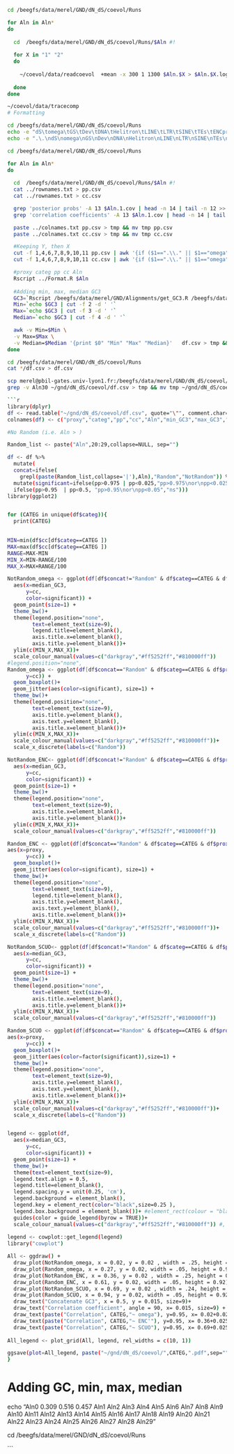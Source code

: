 
```bash

cd /beegfs/data/merel/GND/dN_dS/coevol/Runs

for Aln in Aln*
do
  
  cd  /beegfs/data/merel/GND/dN_dS/coevol/Runs/$Aln #!
  
  for X in "1" "2"
  do
  
    ~/coevol/data/readcoevol  +mean -x 300 1 1300 $Aln.$X > $Aln.$X.log
    
  done
done

~/coevol/data/tracecomp
# Formatting

cd /beegfs/data/merel/GND/dN_dS/coevol/Runs
echo -e "dS\tomega\tGS\tDev\tDNA\tHelitron\tLINE\tLTR\tSINE\tTEs\tENCprime\tSCUO" > rownames.txt
echo -e ".\.\ndS\nomega\nGS\nDev\nDNA\nHelitron\nLINE\nLTR\nSINE\nTEs\nENCprime\nSCUO\n" > colnames.txt

cd /beegfs/data/merel/GND/dN_dS/coevol/Runs

for Aln in Aln*
do
  
  cd  /beegfs/data/merel/GND/dN_dS/coevol/Runs/$Aln #!
  cat ../rownames.txt > pp.csv
  cat ../rownames.txt > cc.csv

  grep 'posterior probs' -A 13 $Aln.1.cov | head -n 14 | tail -n 12 >> pp.csv
  grep 'correlation coefficients' -A 13 $Aln.1.cov | head -n 14 | tail -n 12 >> cc.csv

  paste ../colnames.txt pp.csv > tmp && mv tmp pp.csv
  paste ../colnames.txt cc.csv > tmp && mv tmp cc.csv

  #Keeping Y, then X
  cut -f 1,4,6,7,8,9,10,11 pp.csv | awk '{if ($1==".\\." || $1=="omega" || $1=="Dev" || $1=="ENCprime" || $1=="SCUO") print $0}' > tmp && mv tmp pp.csv
  cut -f 1,4,6,7,8,9,10,11 cc.csv | awk '{if ($1==".\\." || $1=="omega" || $1=="Dev" || $1=="ENCprime" || $1=="SCUO") print $0}' > tmp && mv tmp cc.csv

  #proxy categ pp cc Aln 
  Rscript ../Format.R $Aln
  
  #Adding min, max, median GC3
  GC3=`Rscript /beegfs/data/merel/GND/Alignments/get_GC3.R /beegfs/data/merel/GND/Alignments/$Aln.txt`
  Min=`echo $GC3 | cut -f 2 -d ' '`
  Max=`echo $GC3 | cut -f 3 -d ' '`
  Median=`echo $GC3 | cut -f 4 -d ' '`

  awk -v Min=$Min \
  -v Max=$Max \
  -v Median=$Median '{print $0" "Min" "Max" "Median}'   df.csv > tmp && mv tmp df.csv
done

cd /beegfs/data/merel/GND/dN_dS/coevol/Runs
cat */df.csv > df.csv

scp merel@pbil-gates.univ-lyon1.fr:/beegfs/data/merel/GND/dN_dS/coevol/Runs/df.csv ~/gnd/dN_dS/coevol/
grep -v Aln30 ~/gnd/dN_dS/coevol/df.csv > tmp && mv tmp ~/gnd/dN_dS/coevol/df.csv

```r
library(dplyr)
df <- read.table("~/gnd/dN_dS/coevol/df.csv", quote="\"", comment.char="")
colnames(df) <- c("proxy","categ","pp","cc","Aln","min_GC3","max_GC3","median_GC3")

#No Random (i.e. Aln > )

Random_list <- paste("Aln",20:29,collapse=NULL, sep="")

df <- df %>%
  mutate(
  concat=ifelse(
    grepl(paste(Random_list,collapse='|'),Aln),"Random","NotRandom")) %>%
  mutate(significant=ifelse(pp>0.975 | pp<0.025,"pp>0.975\nor\npp<0.025",
  ifelse(pp>0.95  | pp<0.5, "pp>0.95\nor\npp<0.05","ns")))
library(ggplot2)


for (CATEG in unique(df$categ)){
  print(CATEG)
  

MIN=min(df$cc[df$categ==CATEG ])
MAX=max(df$cc[df$categ==CATEG ])
RANGE=MAX-MIN
MIN_X=MIN-RANGE/100
MAX_X=MAX+RANGE/100

NotRandom_omega <- ggplot(df[df$concat!="Random" & df$categ==CATEG & df$proxy=="omega",],
  aes(x=median_GC3,
      y=cc,
      color=significant)) + 
  geom_point(size=1) +
  theme_bw()+
  theme(legend.position="none",
        text=element_text(size=9),
        legend.title=element_blank(),
        axis.title.x=element_blank(),
        axis.title.y=element_blank())+
  ylim(c(MIN_X,MAX_X))+
  scale_colour_manual(values=c("darkgray","#ff5252ff","#810000ff"))
#legend.position="none",
Random_omega <- ggplot(df[df$concat=="Random" & df$categ==CATEG & df$proxy=="omega",],           aes(x=proxy,
      y=cc)) + 
  geom_boxplot()+
  geom_jitter(aes(color=significant), size=1) +
  theme_bw()+
  theme(legend.position="none",
        text=element_text(size=9),
        axis.title.y=element_blank(),
        axis.text.y=element_blank(),
        axis.title.x=element_blank())+
  ylim(c(MIN_X,MAX_X))+
  scale_colour_manual(values=c("darkgray","#ff5252ff","#810000ff"))+
  scale_x_discrete(labels=c("Random"))

NotRandom_ENC<- ggplot(df[df$concat!="Random" & df$categ==CATEG & df$proxy=="ENCprime",],
  aes(x=median_GC3,
      y=cc,
      color=significant)) + 
  geom_point(size=1) +
  theme_bw()+
  theme(legend.position="none",
        text=element_text(size=9),
        axis.title.x=element_blank(),
        axis.title.y=element_blank())+
  ylim(c(MIN_X,MAX_X))+
  scale_colour_manual(values=c("darkgray","#ff5252ff","#810000ff"))

Random_ENC <- ggplot(df[df$concat=="Random" & df$categ==CATEG & df$proxy=="ENCprime",],
aes(x=proxy,
      y=cc)) + 
  geom_boxplot()+
  geom_jitter(aes(color=significant), size=1) +
  theme_bw()+
  theme(legend.position="none",
        text=element_text(size=9),
        legend.title=element_blank(),
        axis.title.y=element_blank(),
        axis.text.y=element_blank(),
        axis.title.x=element_blank())+
  ylim(c(MIN_X,MAX_X))+
  scale_colour_manual(values=c("darkgray","#ff5252ff","#810000ff"))+
  scale_x_discrete(labels=c("Random"))

NotRandom_SCUO<- ggplot(df[df$concat!="Random" & df$categ==CATEG & df$proxy=="SCUO",],
  aes(x=median_GC3,
      y=cc,
      color=significant)) + 
  geom_point(size=1) +
  theme_bw()+
  theme(legend.position="none",
        text=element_text(size=9),
        axis.title.x=element_blank(),
        axis.title.y=element_blank())+
  ylim(c(MIN_X,MAX_X))+
  scale_colour_manual(values=c("darkgray","#ff5252ff","#810000ff"))

Random_SCUO <- ggplot(df[df$concat=="Random" & df$categ==CATEG & df$proxy=="SCUO",],
aes(x=proxy,
      y=cc)) + 
  geom_boxplot()+
  geom_jitter(aes(color=factor(significant)),size=1) +
  theme_bw()+
  theme(legend.position="none",
        text=element_text(size=9),
        axis.title.y=element_blank(),
        axis.text.y=element_blank(),
        axis.title.x=element_blank())+
  ylim(c(MIN_X,MAX_X))+
  scale_colour_manual(values=c("darkgray","#ff5252ff","#810000ff"))+
  scale_x_discrete(labels=c("Random"))


legend <- ggplot(df,
  aes(x=median_GC3,
      y=cc,
      color=significant)) + 
  geom_point(size=1) +
  theme_bw()+
  theme(text=element_text(size=9),
  legend.text.align = 0.5,
  legend.title=element_blank(),
  legend.spacing.y = unit(0.25, 'cm'),
  legend.background = element_blank(),
  legend.key = element_rect(color="black",size=0.25 ),
  legend.box.background = element_blank())+ #element_rect(colour = "black", size=0.25)
  guides(color = guide_legend(byrow = TRUE))+
  scale_colour_manual(values=c("darkgray","#ff5252ff","#810000ff")) #, name="pp:"
  
legend <- cowplot::get_legend(legend)
library("cowplot")

All <- ggdraw() +
  draw_plot(NotRandom_omega, x = 0.02, y = 0.02 , width = .25, height = 0.92) +
  draw_plot(Random_omega, x = 0.27, y = 0.02, width = .05, height = 0.92) + 
  draw_plot(NotRandom_ENC, x = 0.36, y = 0.02 , width = .25, height = 0.92) +
  draw_plot(Random_ENC, x = 0.61, y = 0.02, width = .05, height = 0.92) +
  draw_plot(NotRandom_SCUO, x = 0.69, y = 0.02 , width = .24, height = 0.92) +
  draw_plot(Random_SCUO, x = 0.94, y = 0.02, width = .05, height = 0.92)+
  draw_text("Concatenate GC3", x = 0.5, y = 0.015, size=9)+
  draw_text("Correlation coefficient", angle = 90, x= 0.015, size=9) +
  draw_text(paste("Correlation", CATEG,"~ omega"), y=0.95, x= 0.02+0.025, hjust=0, size=9) +
  draw_text(paste("Correlation", CATEG,"~ ENC'"), y=0.95, x= 0.36+0.025, hjust=0, size=9) +
  draw_text(paste("Correlation", CATEG,"~ SCUO"), y=0.95, x= 0.69+0.025, hjust=0, size=9)
  
All_legend <- plot_grid(All, legend, rel_widths = c(10, 1))

ggsave(plot=All_legend, paste("~/gnd/dN_dS/coevol/",CATEG,".pdf",sep=""),width=20,height=10,units="cm")
}


```

# Adding GC, min, max, median
echo "Aln0 0.309 0.516 0.457
Aln1
Aln2
Aln3
Aln4
Aln5
Aln6
Aln7
Aln8
Aln9
Aln10
Aln11
Aln12
Aln13
Aln14
Aln15
Aln16
Aln17
Aln18
Aln19
Aln20
Aln21
Aln22
Aln23
Aln24
Aln25
Aln26
Aln27
Aln28
Aln29"


cd /beegfs/data/merel/GND/dN_dS/coevol/Runs



```
 
 